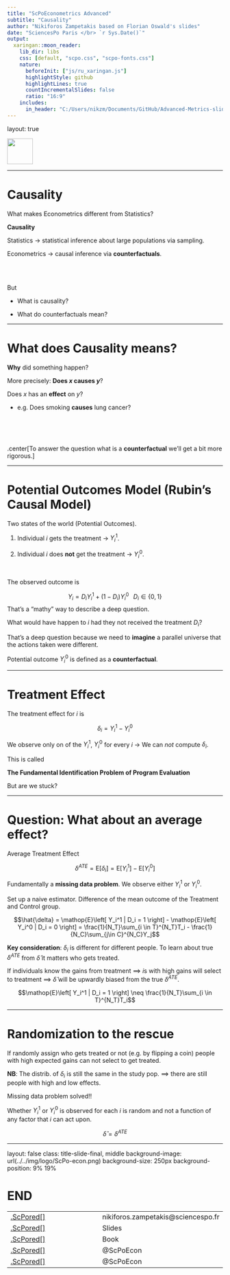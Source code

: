```yaml
---
title: "ScPoEconometrics Advanced"
subtitle: "Causality"
author: "Nikiforos Zampetakis based on Florian Oswald's slides"
date: "SciencesPo Paris </br> `r Sys.Date()`"
output:
  xaringan::moon_reader:
    lib_dir: libs
    css: [default, "scpo.css", "scpo-fonts.css"]
    nature:
      beforeInit: ["js/ru_xaringan.js"]
      highlightStyle: github
      highlightLines: true
      countIncrementalSlides: false
      ratio: "16:9"
    includes:
      in_header: "C:/Users/nikzm/Documents/GitHub/Advanced-Metrics-slides/libs/partials/header.html"
---
```


layout: true

<div class="my-footer"><img src="./img/logo/ScPo-shield.png" style="height: 60px;"/></div> 

---

# Causality


What makes Econometrics different from Statistics? 

**Causality**

Statistics $\rightarrow$ statistical inference about large populations via sampling.

Econometrics $\rightarrow$ causal inference via **counterfactuals**.

<br>
<br>

But

* What is causality?

* What do counterfactuals mean?



---

# What does Causality means?


**Why** did something happen?

More precisely: **Does $x$ causes $y$**?

Does $x$ has an **effect** on $y$?

* e.g. Does smoking **causes** lung cancer?


<br>
<br>
<br>

.center[To answer the question what is a **counterfactual** we'll get a bit more rigorous.]

---

# Potential Outcomes Model (Rubin's Causal Model)


Two states of the world (Potential Outcomes).

 1. Individual $i$ gets the treatment $\rightarrow$ $Y_i^1$.
 
 2. Individual $i$ does **not** get the treatment $\rightarrow$ $Y_i^0$.
 
<br>
 
The observed outcome is

$$ Y_i = D_iY_i^1 + (1 - D_i)Y_i^0 \;\;\; D_i\in\{0,1\} $$
That's a "mathy" way to describe a deep question.

What would have happen to $i$ had they not received the treatment $D_i$?

That's a deep question because we need to **imagine** a parallel universe that the actions taken were different.

Potential outcome $Y_i^0$ is defined as a **counterfactual**.

---

# Treatment Effect

The treatment effect for $i$ is

$$\delta_i = Y_i^1 - Y_i^0$$



We observe only on of the $Y_i^1$, $Y_i^0$ for every $i$ $\rightarrow$ We can *not* compute $\delta_i$.

This is called

**The Fundamental Identification Problem of Program Evaluation**

But are we stuck?

---

# Question: What about an average effect?

Average Treatment Effect

$$\delta^{ATE} = \mathop{E}\left[ \delta_i \right] = \mathop{E}\left[ Y_i^1 \right] - \mathop{E}\left[ Y_i^0 \right]$$

Fundamentally a **missing data problem**. We observe either $Y_i^1$ or $Y_i^0$.

Set up a naive estimator. Difference of the mean outcome of the Treatment and Control group.

$$\hat{\delta} = \mathop{E}\left[ Y_i^1 | D_i = 1 \right] - \mathop{E}\left[ Y_i^0 | D_i = 0 \right] = \frac{1}{N_T}\sum_{i \in T}^{N_T}T_i - \frac{1}{N_C}\sum_{j\in C}^{N_C}Y_j$$

**Key consideration**: $\delta_i$ is different for different people. To learn about true $\delta^{ATE}$ from $\hat{\delta}$ it matters who gets treated.

If individuals know the gains from treatment $\implies$ $i$s with high gains will select to treatment $\implies$ $\hat{\delta}$ will be upwardly biased from the true $\delta^{ATE}$.

$$\mathop{E}\left[ Y_i^1 | D_i = 1 \right] \neq  \frac{1}{N_T}\sum_{i \in T}^{N_T}T_i$$

---

# Randomization to the rescue

If randomly assign who gets treated or not (e.g. by flipping a coin) people with high expected gains can not select to get treated.

**NB**: The distrib. of $\delta_i$ is still the same in the study pop. $\implies$ there are still people with high and low effects.

Missing data problem solved!!

Whether $Y_i^1$ or $Y_i^0$ is observed for each $i$ is random and not a function of any factor that $i$ can act upon.

$$\hat{\delta} = \delta^{ATE}$$

---


layout: false
class: title-slide-final, middle
background-image: url(../../img/logo/ScPo-econ.png)
background-size: 250px
background-position: 9% 19%

# END




|                                                                                                            |                                   |
| :--------------------------------------------------------------------------------------------------------- | :-------------------------------- |
| <a href="mailto:nikiforos.zampetakis@sciencespo.fr">.ScPored[<i class="fa fa-paper-plane fa-fw"></i>]               | nikiforos.zampetakis@sciencespo.fr       |
| <a href="https://github.com/ScPoEcon/Advanced-Metrics-slides">.ScPored[<i class="fa fa-link fa-fw"></i>] | Slides |
| <a href="https://scpoecon.github.io/ScPoEconometrics">.ScPored[<i class="fa fa-link fa-fw"></i>] | Book |
| <a href="http://twitter.com/ScPoEcon">.ScPored[<i class="fa fa-twitter fa-fw"></i>]                          | @ScPoEcon                         |
| <a href="http://github.com/ScPoEcon">.ScPored[<i class="fa fa-github fa-fw"></i>]                          | @ScPoEcon                       |